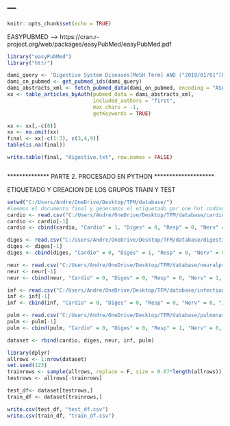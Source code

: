 ---
---

```r
knitr::opts_chunk$set(echo = TRUE)
```

EASYPUBMED --> https://cran.r-project.org/web/packages/easyPubMed/easyPubMed.pdf

```r
library("easyPubMed")
library("httr")

dami_query <- 'Digestive System Diseases[MeSH Term] AND ("2019/01/01"[PDAT] : "2019/12/31"[PDAT])'
dami_on_pubmed <- get_pubmed_ids(dami_query)
dami_abstracts_xml <- fetch_pubmed_data(dami_on_pubmed, encoding = "ASCII", retmax = 1200)
xx <- table_articles_byAuth(pubmed_data = dami_abstracts_xml,
                            included_authors = "first",
                            max_chars = -1,
                            getKeywords = TRUE)

```

```r
xx <- xx[,-c(8)] 
xx <- na.omit(xx)
final <- xx[-c(1:3), c(3,4,9)]
table(is.na(final))
```
```r
write.table(final, "digestive.txt", row.names = FALSE)
```


```r

```

************** PARTE 2. PROCESADO EN PYTHON ********************

ETIQUETADO Y CREACION DE LOS GRUPOS TRAIN Y TEST

```r
setwd("C:/Users/Andre/OneDrive/Desktop/TFM/database/")
#leemos el documento final y generamos el etiquetado por one hot coding 
cardio <- read.csv("C:/Users/Andre/OneDrive/Desktop/TFM/database/cardioprocesado.csv")
cardio <- cardio[-1]
cardio <- cbind(cardio, "Cardio" = 1, "Diges" = 0, "Resp" = 0, "Nerv" = 0, "Infe" = 0)
```

```r
diges <- read.csv("C:/Users/Andre/OneDrive/Desktop/TFM/database/digestiveprocesado.csv")
diges <- diges[-1]
diges <- cbind(diges, "Cardio" = 0, "Diges" = 1, "Resp" = 0, "Nerv" = 0, "Infe" = 0)
```

```r
neur <- read.csv("C:/Users/Andre/OneDrive/Desktop/TFM/database/neuralprocesado.csv")
neur <- neur[-1]
neur <- cbind(neur, "Cardio" = 0, "Diges" = 0, "Resp" = 0, "Nerv" = 1, "Infe" = 0)
```

```r
inf <- read.csv("C:/Users/Andre/OneDrive/Desktop/TFM/database/infectionprocesado.csv")
inf <- inf[-1]
inf <- cbind(inf, "Cardio" = 0, "Diges" = 0, "Resp" = 0, "Nerv" = 0, "Infe" = 1)
```

```r
pulm <- read.csv("C:/Users/Andre/OneDrive/Desktop/TFM/database/pulmonarprocesado.csv")
pulm <- pulm[-1]
pulm <- cbind(pulm, "Cardio" = 0, "Diges" = 0, "Resp" = 1, "Nerv" = 0, "Infe" = 0)
```

```r
dataset <- rbind(cardio, diges, neur, inf, pulm)

library(dplyr)
allrows <- 1:nrow(dataset)
set.seed(123)
trainrows <- sample(allrows, replace = F, size = 0.67*length(allrows))
testrows <- allrows[-trainrows]

test_df<- dataset[testrows,]
train_df <- dataset[trainrows,]
```

```r
write.csv(test_df, "test_df.csv")
write.csv(train_df, "train_df.csv")
```

